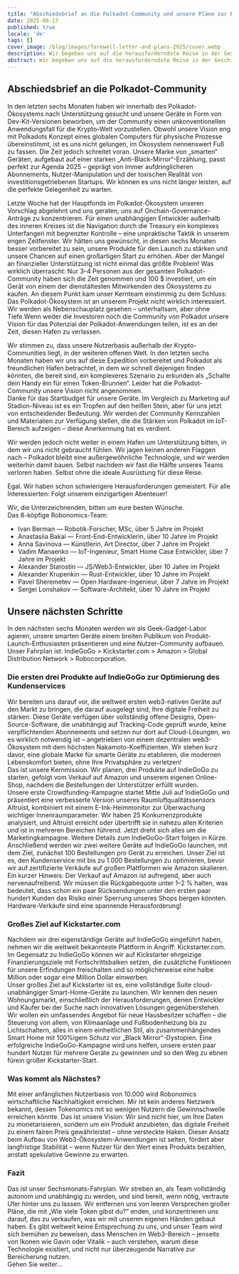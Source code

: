 ```yaml
---
title: "Abschiedsbrief an die Polkadot-Community und unsere Pläne zur Einführung der weltweit ersten Web3-nativen Smart Devices – Nicht für Tokens, sondern für eure Freiheit!"
date: 2025-06-17
published: true
locale: 'de'
tags: []
cover_image: /blog/images/farewell-letter-and-plans-2025/cover.webp
description: Wir begeben uns auf die herausforderndste Reise in der Geschichte des Robonomics-Kernteams – wir navigieren an der Oberfläche des „schwarzen Spiegels“, um die Menschheit vor dem Eindringen von Unternehmensklausen in unsere Häuser zu schützen.
abstract: Wir begeben uns auf die herausforderndste Reise in der Geschichte des Robonomics-Kernteams – wir navigieren an der Oberfläche des „schwarzen Spiegels“, um die Menschheit vor dem Eindringen von Unternehmensklausen in unsere Häuser zu schützen.
---
```


## Abschiedsbrief an die Polkadot-Community   
In den letzten sechs Monaten haben wir innerhalb des Polkadot-Ökosystems nach Unterstützung gesucht und unsere Geräte in Form von Dev-Kit-Versionen beworben, um der Community einen unkonventionellen Anwendungsfall für die Krypto-Welt vorzustellen. Obwohl unsere Vision eng mit Polkadots Konzept eines globalen Computers für physische Prozesse übereinstimmt, ist es uns nicht gelungen, im Ökosystem nennenswert Fuß zu fassen. Die Zeit jedoch schreitet voran. Unsere Marke von „smarten“ Geräten, aufgebaut auf einer starken „Anti-Black-Mirror“-Erzählung, passt perfekt zur Agenda 2025 – geprägt von immer aufdringlicheren Abonnements, Nutzer-Manipulation und der toxischen Realität von investitionsgetriebenen Startups. Wir können es uns nicht länger leisten, auf die perfekte Gelegenheit zu warten.   

Letzte Woche hat der Hauptfonds im Polkadot-Ökosystem unseren Vorschlag abgelehnt und uns geraten, uns auf Onchain-Governance-Anträge zu konzentrieren. Für einen unabhängigen Entwickler außerhalb des inneren Kreises ist die Navigation durch die Treasury ein komplexes Unterfangen mit begrenzter Kontrolle – eine unpraktische Taktik in unserem engen Zeitfenster. Wir hätten uns gewünscht, in diesen sechs Monaten besser vorbereitet zu sein, unsere Produkte für den Launch zu stärken und unsere Chancen auf einen großartigen Start zu erhöhen. Aber der Mangel an finanzieller Unterstützung ist nicht einmal das größte Problem! Was wirklich überrascht: Nur 3–4 Personen aus der gesamten Polkadot-Community haben sich die Zeit genommen und 100 $ investiert, um ein Gerät von einem der dienstältesten Mitwirkenden des Ökosystems zu kaufen. An diesem Punkt kam unser Kernteam einstimmig zu dem Schluss: Das Polkadot-Ökosystem ist an unserem Projekt nicht wirklich interessiert. Wir werden als Nebenschauplatz gesehen – unterhaltsam, aber ohne Tiefe.Wenn weder die Investoren noch die Community von Polkadot unsere Vision für das Potenzial der Polkadot-Anwendungen teilen, ist es an der Zeit, diesen Hafen zu verlassen.  

Wir stimmen zu, dass unsere Nutzerbasis außerhalb der Krypto-Communities liegt, in der weiteren offenen Welt. In den letzten sechs Monaten haben wir uns auf diese Expedition vorbereitet und Polkadot als freundlichen Hafen betrachtet, in dem wir schnell diejenigen finden könnten, die bereit sind, ein komplexeres Szenario zu erkunden als „Schalte dein Handy ein für einen Token-Brunnen“. Leider hat die Polkadot-Community unsere Vision nicht angenommen.  
Danke für das Startbudget für unsere Geräte. Im Vergleich zu Marketing auf Stadion-Niveau ist es ein Tropfen auf den heißen Stein, aber für uns jetzt von entscheidender Bedeutung. Wir werden der Community Kennzahlen und Materialien zur Verfügung stellen, die die Stärken von Polkadot im IoT-Bereich aufzeigen – diese Anerkennung hat es verdient.  

Wir werden jedoch nicht weiter in einem Hafen um Unterstützung bitten, in dem wir uns nicht gebraucht fühlen. Wir jagen keinen anderen Flaggen nach – Polkadot bleibt eine außergewöhnliche Technologie, und wir werden weiterhin damit bauen. Selbst nachdem wir fast die Hälfte unseres Teams verloren haben. Selbst ohne die ideale Ausrüstung für diese Reise.  

Egal. Wir haben schon schwierigere Herausforderungen gemeistert. Für alle Interessierten: Folgt unserem einzigartigen Abenteuer!  

Wir, die Unterzeichnenden, bitten um eure besten Wünsche.  
Das 8-köpfige Robonomics-Team:  
- Ivan Berman — Robotik-Forscher, MSc, über 5 Jahre im Projekt  
- Anastasiia Bakai — Front-End-Entwicklerin, über 10 Jahre im Projekt  
- Anna Savinova — Künstlerin, Art Director, über 7 Jahre im Projekt  
- Vadim Manaenko — IoT-Ingenieur, Smart Home Case Entwickler, über 7 Jahre im Projekt  
- Alexander Starostin — JS/Web3-Entwickler, über 10 Jahre im Projekt  
- Alexander Krupenkin — Rust-Entwickler, über 10 Jahre im Projekt  
- Pavel Sheremetev — Open Hardware-Ingenieur, über 7 Jahre im Projekt  
- Sergei Lonshakov — Software-Architekt, über 10 Jahre im Projekt  

## Unsere nächsten Schritte  
In den nächsten sechs Monaten werden wir als Geek-Gadget-Labor agieren, unsere smarten Geräte einem breiten Publikum von Produkt-Launch-Enthusiasten präsentieren und eine Nutzer-Community aufbauen. Unser Fahrplan ist: IndieGoGo > Kickstarter.com > Amazon > Global Distribution Network > Robocorporation.  

### Die ersten drei Produkte auf IndieGoGo zur Optimierung des Kundenservices  
Wir bereiten uns darauf vor, die weltweit ersten web3-nativen Geräte auf den Markt zu bringen, die darauf ausgelegt sind, Ihre digitale Freiheit zu stärken. Diese Geräte verfügen über vollständig offene Designs, Open-Source-Software, die unabhängig auf Tracking-Code geprüft wurde, keine verpflichtenden Abonnements und setzen nur dort auf Cloud-Lösungen, wo es wirklich notwendig ist – angetrieben von einem dezentralen web3-Ökosystem mit dem höchsten Nakamoto-Koeffizienten. Wir stehen kurz davor, eine globale Marke für smarte Geräte zu etablieren, die modernen Lebenskomfort bieten, ohne Ihre Privatsphäre zu verletzen!  
Das ist unsere Kernmission. Wir planen, drei Produkte auf IndieGoGo zu starten, gefolgt vom Verkauf auf Amazon und unserem eigenen Online-Shop, nachdem die Bestellungen der Unterstützer erfüllt wurden.  
Unsere erste Crowdfunding-Kampagne startet Mitte Juli auf IndieGoGo und präsentiert eine verbesserte Version unseres Raumluftqualitätssensors Altruist, kombiniert mit einem E-Ink-Heimmonitor zur Überwachung wichtiger Innenraumparameter. Wir haben 25 Konkurrenzprodukte analysiert, und Altruist erreicht oder übertrifft sie in nahezu allen Kriterien und ist in mehreren Bereichen führend. Jetzt dreht sich alles um die Marketingkampagne. Weitere Details zum IndieGoGo-Start folgen in Kürze.  
Anschließend werden wir zwei weitere Geräte auf IndieGoGo launchen, mit dem Ziel, zunächst 100 Bestellungen pro Gerät zu erreichen. Unser Ziel ist es, den Kundenservice mit bis zu 1.000 Bestellungen zu optimieren, bevor wir auf zertifizierte Verkäufe auf großen Plattformen wie Amazon skalieren.  
Ein kurzer Hinweis: Der Verkauf auf Amazon ist aufregend, aber auch nervenaufreibend. Wir müssen die Rückgabequote unter 1–2 % halten, was bedeutet, dass schon ein paar Rücksendungen unter den ersten paar hundert Kunden das Risiko einer Sperrung unseres Shops bergen könnten. Hardware-Verkäufe sind eine spannende Herausforderung!  

### Großes Ziel auf Kickstarter.com  
Nachdem wir drei eigenständige Geräte auf IndieGoGo eingeführt haben, nehmen wir die weltweit bekannteste Plattform in Angriff: Kickstarter.com. Im Gegensatz zu IndieGoGo können wir auf Kickstarter ehrgeizige Finanzierungsziele mit Fortschrittsbalken setzen, die zusätzliche Funktionen für unsere Erfindungen freischalten und so möglicherweise eine halbe Million oder sogar eine Million Dollar einwerben.  
Unser großes Ziel auf Kickstarter ist es, eine vollständige Suite cloud-unabhängiger Smart-Home-Geräte zu launchen. Wir kennen den neuen Wohnungsmarkt, einschließlich der Herausforderungen, denen Entwickler und Käufer bei der Suche nach innovativen Lösungen gegenüberstehen. Wir wollen ein umfassendes Angebot für neue Hausbesitzer schaffen – die Steuerung von allem, von Klimaanlage und Fußbodenheizung bis zu Lichtschaltern, alles in einem einheitlichen Stil, als zusammenhängendes Smart Home mit 100%igem Schutz vor „Black Mirror“-Dystopien. Eine erfolgreiche IndieGoGo-Kampagne wird uns helfen, unsere ersten paar hundert Nutzer für mehrere Geräte zu gewinnen und so den Weg zu ebnen fürein großer Kickstarter-Start.   

### Was kommt als Nächstes?   
Mit einer anfänglichen Nutzerbasis von 10.000 wird Robonomics wirtschaftliche Nachhaltigkeit erreichen. Mir ist kein anderes Netzwerk bekannt, dessen Tokenomics mit so wenigen Nutzern die Gewinnschwelle erreichen könnte. Das ist unsere Vision: Wir sind nicht hier, um Ihre Daten zu monetarisieren, sondern um ein Produkt anzubieten, das digitale Freiheit zu einem fairen Preis gewährleistet – ohne versteckte Haken. Dieser Ansatz beim Aufbau von Web3-Ökosystem-Anwendungen ist selten, fördert aber langfristige Stabilität – wenn Nutzer für den Wert eines Produkts bezahlen, anstatt spekulative Gewinne zu erwarten.    

### Fazit   
Das ist unser Sechsmonats-Fahrplan. Wir streben an, als Team vollständig autonom und unabhängig zu werden, und sind bereit, wenn nötig, vertraute Ufer hinter uns zu lassen. Wir entfernen uns von leeren Versprechen großer Pläne, die mit „Wie viele Token gibst du?“ enden, und konzentrieren uns darauf, das zu verkaufen, was wir mit unseren eigenen Händen gebaut haben. Es gibt weltweit keine Entsprechung zu uns, und unser Team wird sich bemühen zu beweisen, dass Menschen im Web3-Bereich – jenseits von Ikonen wie Gavin oder Vitalik – auch verstehen, warum diese Technologie existiert, und nicht nur überzeugende Narrative zur Bereicherung nutzen.   
Gehen Sie weiter…